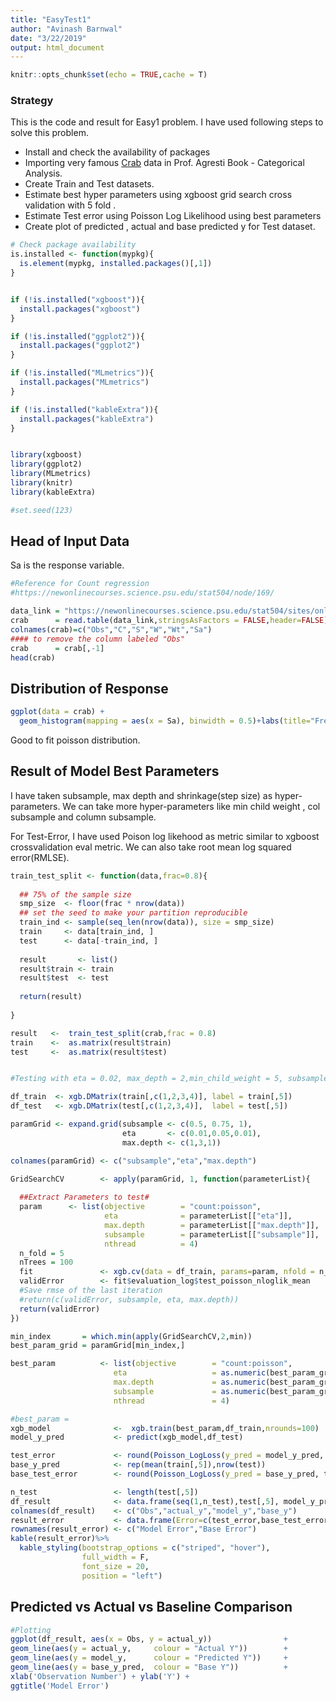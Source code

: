 ```yaml
---
title: "EasyTest1"
author: "Avinash Barnwal"
date: "3/22/2019"
output: html_document
---
```


```r
knitr::opts_chunk$set(echo = TRUE,cache = T)
```

### Strategy ###

This is the code and result for Easy1 problem. I have used following steps to solve this problem.

* Install and check the availability of packages
* Importing very famous [Crab](https://newonlinecourses.science.psu.edu/stat504/sites/onlinecourses.science.psu.edu.stat504/files/lesson07/crab/index.txt) data in Prof. Agresti Book - Categorical Analysis.
* Create Train and Test datasets.
* Estimate best hyper parameters using xgboost grid search cross validation with 5 fold .
* Estimate Test error using Poisson Log Likelihood using best parameters
* Create plot of predicted , actual and base predicted y for Test dataset.

```r
# Check package availability
is.installed <- function(mypkg){
  is.element(mypkg, installed.packages()[,1])
} 


if (!is.installed("xgboost")){
  install.packages("xgboost")
}

if (!is.installed("ggplot2")){
  install.packages("ggplot2")
}

if (!is.installed("MLmetrics")){
  install.packages("MLmetrics")
}

if (!is.installed("kableExtra")){
  install.packages("kableExtra")
}


library(xgboost)
library(ggplot2)
library(MLmetrics)
library(knitr)
library(kableExtra)

#set.seed(123)

```

## Head of Input Data

Sa is the response variable.

```r

#Reference for Count regression
#https://newonlinecourses.science.psu.edu/stat504/node/169/

data_link = "https://newonlinecourses.science.psu.edu/stat504/sites/onlinecourses.science.psu.edu.stat504/files/lesson07/crab/index.txt"
crab      = read.table(data_link,stringsAsFactors = FALSE,header=FALSE)
colnames(crab)=c("Obs","C","S","W","Wt","Sa")
#### to remove the column labeled "Obs"
crab      = crab[,-1]
head(crab)
```

## Distribution of Response ##

```r

ggplot(data = crab) +
  geom_histogram(mapping = aes(x = Sa), binwidth = 0.5)+labs(title="Frequency of Sa Variable")

```

Good to fit poisson distribution.

## Result of Model Best Parameters ##

I have taken subsample, max depth and shrinkage(step size) as hyper-parameters. We can take more hyper-parameters like min child weight , col subsample and column subsample.

For Test-Error, I have used Poison log likehood as metric similar to xgboost crossvalidation eval metric. We can also take root mean log squared error(RMLSE).

```r

train_test_split <- function(data,frac=0.8){
  
  ## 75% of the sample size
  smp_size  <- floor(frac * nrow(data))
  ## set the seed to make your partition reproducible
  train_ind <- sample(seq_len(nrow(data)), size = smp_size)
  train     <- data[train_ind, ]
  test      <- data[-train_ind, ]
  
  result       <- list()
  result$train <- train
  result$test  <- test
  
  return(result)
  
}

result   <-  train_test_split(crab,frac = 0.8)
train    <-  as.matrix(result$train)
test     <-  as.matrix(result$test)


#Testing with eta = 0.02, max_depth = 2,min_child_weight = 5, subsample = 0.5

df_train  <- xgb.DMatrix(train[,c(1,2,3,4)], label = train[,5])
df_test   <- xgb.DMatrix(test[,c(1,2,3,4)],  label = test[,5])

paramGrid <- expand.grid(subsample <- c(0.5, 0.75, 1), 
                         eta       <- c(0.01,0.05,0.01),
                         max.depth <- c(1,3,1))

colnames(paramGrid) <- c("subsample","eta","max.depth")

GridSearchCV        <- apply(paramGrid, 1, function(parameterList){
  
  ##Extract Parameters to test#
  param      <- list(objective        = "count:poisson",                 # Count Regression
                     eta              = parameterList[["eta"]],          # No overfitting
                     max.depth        = parameterList[["max.depth"]],    # No overfitting
                     subsample        = parameterList[["subsample"]],    # No overfitting
                     nthread          = 4)
  n_fold = 5
  nTrees = 100
  fit               <- xgb.cv(data = df_train, params=param, nfold = n_fold, nrounds = nTrees,    showsd = F,verbose = F)
  validError        <- fit$evaluation_log$test_poisson_nloglik_mean
  #Save rmse of the last iteration
  #return(c(validError, subsample, eta, max.depth))
  return(validError)
})

min_index       = which.min(apply(GridSearchCV,2,min))
best_param_grid = paramGrid[min_index,]

best_param          <- list(objective        = "count:poisson",                 
                       eta                   = as.numeric(best_param_grid['eta']),
                       max.depth             = as.numeric(best_param_grid['max.depth']),
                       subsample             = as.numeric(best_param_grid['subsample']),
                       nthread               = 4)

#best_param = 
xgb_model              <-  xgb.train(best_param,df_train,nrounds=100)
model_y_pred           <- predict(xgb_model,df_test)

test_error             <- round(Poisson_LogLoss(y_pred = model_y_pred, test[,5]),2)
base_y_pred            <- rep(mean(train[,5]),nrow(test))
base_test_error        <- round(Poisson_LogLoss(y_pred = base_y_pred, test[,5]),2)

n_test                 <- length(test[,5])
df_result              <- data.frame(seq(1,n_test),test[,5], model_y_pred, base_y_pred)
colnames(df_result)    <- c("Obs","actual_y","model_y","base_y")
result_error           <- data.frame(Error=c(test_error,base_test_error))
rownames(result_error) <- c("Model Error","Base Error")
kable(result_error)%>%
  kable_styling(bootstrap_options = c("striped", "hover"),
                full_width = F,
                font_size = 20,
                position = "left")
```

## Predicted vs Actual vs Baseline Comparison

```r

#Plotting
ggplot(df_result, aes(x = Obs, y = actual_y))                + 
geom_line(aes(y = actual_y,     colour = "Actual Y"))        +  
geom_line(aes(y = model_y,      colour = "Predicted Y"))     +
geom_line(aes(y = base_y_pred,  colour = "Base Y"))          + 
xlab('Observation Number') + ylab('Y') +
ggtitle('Model Error')
```

